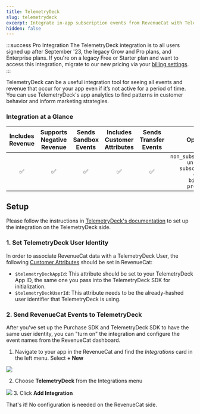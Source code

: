 ```yaml
---
title: TelemetryDeck
slug: telemetrydeck
excerpt: Integrate in-app subscription events from RevenueCat with TelemetryDeck
hidden: false
---
```


:::success Pro Integration
The TelemetryDeck integration is to all users signed up after September '23, the legacy Grow and Pro plans, and Enterprise plans. If you're on a legacy Free or Starter plan and want to access this integration, migrate to our new pricing via your [billing settings](https://app.revenuecat.com/settings/billing).
:::

TelemetryDeck can be a useful integration tool for seeing all events and revenue that occur for your app even if it’s not active for a period of time. You can use TelemetryDeck's app analytics to find patterns in customer behavior and inform marketing strategies.

### Integration at a Glance

| Includes Revenue | Supports Negative Revenue | Sends Sandbox Events | Includes Customer Attributes | Sends Transfer Events |                                                                 Optional Event Types                                                                 |
| :--------------: | :-----------------------: | :------------------: | :--------------------------: | :-------------------: | :--------------------------------------------------------------------------------------------------------------------------------------------------: |
|        ✅        |            ✅             |          ✅          |              ✅              |          ✅           | `non_subscription_purchase_event` `uncancellation_event` `subscription_paused_event` `expiration_event` `billing_issue_event` `product_change_event` |

## Setup

Please follow the instructions in [TelemetryDeck's documentation](https://telemetrydeck.com/docs/integrations/revenuecat/) to set up the integration on the TelemetryDeck side.

### 1. Set TelemetryDeck User Identity

In order to associate RevenueCat data with a TelemetryDeck User, the following [Customer Attributes](/customers/customer-attributes) should be set in RevenueCat:

- `$telemetryDeckAppId`: This attribute should be set to your TelemetryDeck App ID, the same one you pass into the TelemetryDeck SDK for initialization.
- `$telemetryDeckUserId`: This attribute needs to be the already-hashed user identifier that TelemetryDeck is using.

### 2. Send RevenueCat Events to TelemetryDeck

After you've set up the Purchase SDK and TelemetryDeck SDK to have the same user identity, you can "turn on" the integration and configure the event names from the RevenueCat dashboard.

1. Navigate to your app in the RevenueCat and find the _Integrations_ card in the left menu. Select **+ New**

![](/images/82692c7-app.revenuecat.com_projects_85ff18c7_collaborators_1_73d6dc81e85972dbbc157674b1182fb8.png)

2. Choose **TelemetryDeck** from the Integrations menu

![](/images/telemetrydeck-integration-tile.png) 3. Click **Add Integration**

That's it! No configuration is needed on the RevenueCat side.
